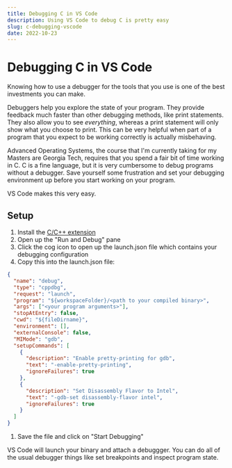 ```yaml
---
title: Debugging C in VS Code
description: Using VS Code to debug C is pretty easy
slug: c-debugging-vscode
date: 2022-10-23
---
```


# Debugging C in VS Code

Knowing how to use a debugger for the tools that you use is one of the best investments you can make.

Debuggers help you explore the state of your program. They provide feedback much faster than other debugging methods, like print statements. They also allow you to see _everything_, whereas a print statement will only show what you choose to print. This can be very helpful when part of a program that you expect to be working correctly is actually misbehaving.

Advanced Operating Systems, the course that I'm currently taking for my Masters are Georgia Tech, requires that you spend a fair bit of time working in C. C is a fine language, but it is very cumbersome to debug programs without a debugger. Save yourself some frustration and set your debugging environment up before you start working on your program.

VS Code makes this very easy.

## Setup

1. Install the [C/C++ extension](https://marketplace.visualstudio.com/items?itemName=ms-vscode.cpptools)
1. Open up the "Run and Debug" pane
1. Click the cog icon to open up the launch.json file which contains your debugging configuration
1. Copy this into the launch.json file:

```json
{
  "name": "debug",
  "type": "cppdbg",
  "request": "launch",
  "program": "${workspaceFolder}/<path to your compiled binary>",
  "args": ["<your program arguments>"],
  "stopAtEntry": false,
  "cwd": "${fileDirname}",
  "environment": [],
  "externalConsole": false,
  "MIMode": "gdb",
  "setupCommands": [
    {
      "description": "Enable pretty-printing for gdb",
      "text": "-enable-pretty-printing",
      "ignoreFailures": true
    },
    {
      "description": "Set Disassembly Flavor to Intel",
      "text": "-gdb-set disassembly-flavor intel",
      "ignoreFailures": true
    }
  ]
}
```

1. Save the file and click on "Start Debugging"

VS Code will launch your binary and attach a debuggger. You can do all of the usual debugger things like set breakpoints and inspect program state.
